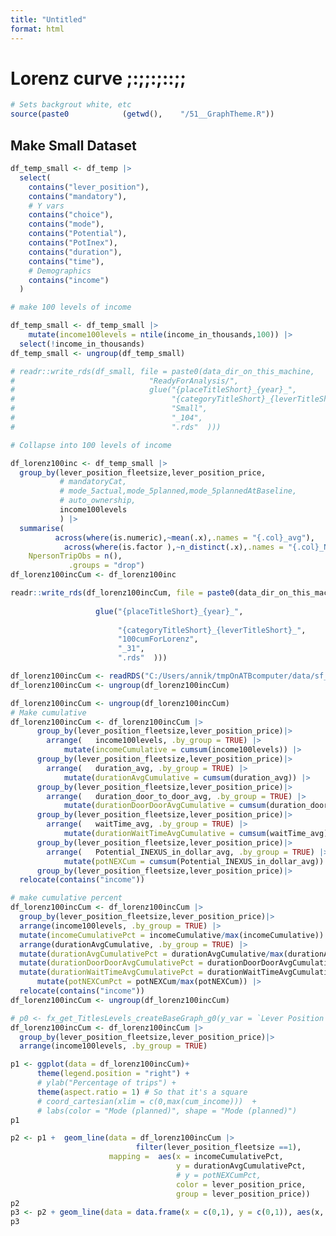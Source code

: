 ```yaml
---
title: "Untitled"
format: html
---
```


# Lorenz curve ;:;;:;::;;

```r
# Sets backgrout white, etc
source(paste0            (getwd(),    "/51__GraphTheme.R"))
```

## Make Small Dataset

```r
df_temp_small <- df_temp |> 
  select(
    contains("lever_position"),
    contains("mandatory"),
    # Y vars
    contains("choice"),
    contains("mode"),
    contains("Potential"),
    contains("PotInex"),
    contains("duration"),
    contains("time"),
    # Demographics
    contains("income")
  )

# make 100 levels of income 

df_temp_small <- df_temp_small |> 
    mutate(income100levels = ntile(income_in_thousands,100)) |> 
  select(!income_in_thousands)
df_temp_small <- ungroup(df_temp_small)

# readr::write_rds(df_small, file = paste0(data_dir_on_this_machine,
#                              "ReadyForAnalysis/",
#                              glue("{placeTitleShort}_{year}_",                        "stacked_",
#                                   "{categoryTitleShort}_{leverTitleShort}_",
#                                   "Small",
#                                   "_104",
#                                   ".rds"  )))

# Collapse into 100 levels of income

df_lorenz100inc <- df_temp_small |>
  group_by(lever_position_fleetsize,lever_position_price,
           # mandatoryCat,
           # mode_5actual,mode_5planned,mode_5plannedAtBaseline,
           # auto_ownership,
           income100levels
           ) |>
  summarise(
          across(where(is.numeric),~mean(.x),.names = "{.col}_avg"),
            across(where(is.factor ),~n_distinct(.x),.names = "{.col}_Ndis"),    
    NpersonTripObs = n(),
             .groups = "drop") 
df_lorenz100incCum <- df_lorenz100inc
```

```r
readr::write_rds(df_lorenz100incCum, file = paste0(data_dir_on_this_machine,
                                          
                   glue("{placeTitleShort}_{year}_",
                        
                        "{categoryTitleShort}_{leverTitleShort}_",
                        "100cumForLorenz",
                        "_31",   
                        ".rds"  )))
```

```r
df_lorenz100incCum <- readRDS("C:/Users/annik/tmpOnATBcomputer/data/sf_2018_rh_priceXfleetsz_100cumForLorenz_31.rds")
df_lorenz100incCum <- ungroup(df_lorenz100incCum)
```

```r
df_lorenz100incCum <- ungroup(df_lorenz100incCum)
# Make cumulative
df_lorenz100incCum <- df_lorenz100incCum |> 
      group_by(lever_position_fleetsize,lever_position_price)|> 
        arrange(   income100levels, .by_group = TRUE) |> 
            mutate(incomeCumulative = cumsum(income100levels)) |> 
      group_by(lever_position_fleetsize,lever_position_price)|> 
        arrange(   duration_avg, .by_group = TRUE) |> 
            mutate(durationAvgCumulative = cumsum(duration_avg)) |> 
      group_by(lever_position_fleetsize,lever_position_price)|> 
        arrange(   duration_door_to_door_avg, .by_group = TRUE) |> 
            mutate(durationDoorDoorAvgCumulative = cumsum(duration_door_to_door_avg)) |> 
      group_by(lever_position_fleetsize,lever_position_price)|> 
        arrange(   waitTime_avg, .by_group = TRUE) |> 
            mutate(durationWaitTimeAvgCumulative = cumsum(waitTime_avg)) |> 
      group_by(lever_position_fleetsize,lever_position_price)|> 
        arrange(   Potential_INEXUS_in_dollar_avg, .by_group = TRUE) |> 
            mutate(potNEXCum = cumsum(Potential_INEXUS_in_dollar_avg)) |> 
      group_by(lever_position_fleetsize,lever_position_price)|> 
  relocate(contains("income")) 

# make cumulative percent
df_lorenz100incCum <- df_lorenz100incCum |> 
  group_by(lever_position_fleetsize,lever_position_price)|> 
  arrange(income100levels, .by_group = TRUE) |> 
  mutate(incomeCumulativePct = incomeCumulative/max(incomeCumulative)) |> 
  arrange(durationAvgCumulative, .by_group = TRUE) |> 
  mutate(durationAvgCumulativePct = durationAvgCumulative/max(durationAvgCumulative)) |> 
  mutate(durationDoorDoorAvgCumulativePct = durationDoorDoorAvgCumulative/max(durationDoorDoorAvgCumulative)) |> 
  mutate(durationWaitTimeAvgCumulativePct = durationWaitTimeAvgCumulative/max(durationWaitTimeAvgCumulative)) |>
      mutate(potNEXCumPct = potNEXCum/max(potNEXCum)) |> 
  relocate(contains("income")) 
df_lorenz100incCum <- ungroup(df_lorenz100incCum)
```

```r
# p0 <- fx_get_TitlesLevels_createBaseGraph_g0(y_var = `Lever Position Price`)
df_lorenz100incCum <- df_lorenz100incCum |> 
  group_by(lever_position_fleetsize,lever_position_price)|> 
  arrange(income100levels, .by_group = TRUE) 

p1 <- ggplot(data = df_lorenz100incCum)+
      theme(legend.position = "right") +
      # ylab("Percentage of trips") +
      theme(aspect.ratio = 1) # So that it's a square 
      # coord_cartesian(xlim = c(0,max(cum_income)))  +
      # labs(color = "Mode (planned)", shape = "Mode (planned)") 
p1
```

```r
p2 <- p1 +  geom_line(data = df_lorenz100incCum |> 
                            filter(lever_position_fleetsize ==1),
                      mapping =  aes(x = incomeCumulativePct,
                                     y = durationAvgCumulativePct,
                                     # y = potNEXCumPct,
                                     color = lever_position_price,
                                     group = lever_position_price))
p2
p3 <- p2 + geom_line(data = data.frame(x = c(0,1), y = c(0,1)), aes(x, y))
p3
```
